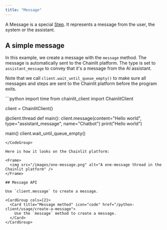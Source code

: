 ```yaml
---
title: "Message"
---
```


A Message is a special [Step](/concepts/step). It represents a message from the user, the system or the assistant.

## A simple message

In this example, we create a message with the `message` method. The message is automatically sent to the Chainlit platform. The type is set to `assistant_message` to convey that it's a message from the AI assistant.

Note that we call `client.wait_until_queue_empty()` to make sure all messages and steps are sent to the Chainlit platform before the program exits.

<CodeGroup>
```python
import time
from chainlit_client import ChainlitClient

client = ChainlitClient()


@client.thread
def main():
    client.message(content="Hello world", type="assistant_message", name="Chatbot")
    print("Hello world")


main()
client.wait_until_queue_empty()
```
</CodeGroup>

Here is how it looks on the Chainlit platform:

<Frame>
  <img src="/images/one-message.png" alt="A one-message thread in the Chainlit platform" />
</Frame>

## Message API

Use `client.message` to create a message.

<CardGroup cols={2}>
  <Card title="Message method" icon="code" href="/python-client/usage/create-a-message">
    Use the `message` method to create a message.
  </Card>
</CardGroup>